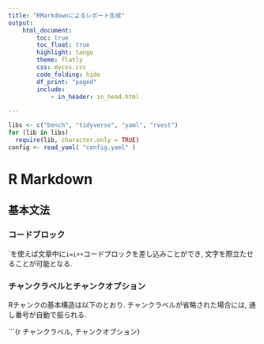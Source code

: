 ```yaml
---
title: "RMarkdownによるレポート生成"
output:
    html_document:
        toc: true
        toc_float: true
        highlight: tango
        theme: flatly
        css: mycss.css
        code_folding: hide
        df_print: "paged"
        include:
            - in_header: in_head.html

---
```


```r
libs <- c("bench", "tidyverse", "yaml", "rvest")
for (lib in libs) 
  require(lib, character.only = TRUE)
config <- read_yaml( "config.yaml" )
```

# R Markdown

## 基本文法

### コードブロック

\`を使えば文章中に`i=i++`コードブロックを差し込みことができ, 
文字を際立たせることが可能となる. 

### チャンクラベルとチャンクオプション

Rチャンクの基本構造は以下のとおり.
チャンクラベルが省略された場合には, 通し番号が自動で振られる. 

\`\`\`\{r チャンクラベル, チャンクオプション\} 


